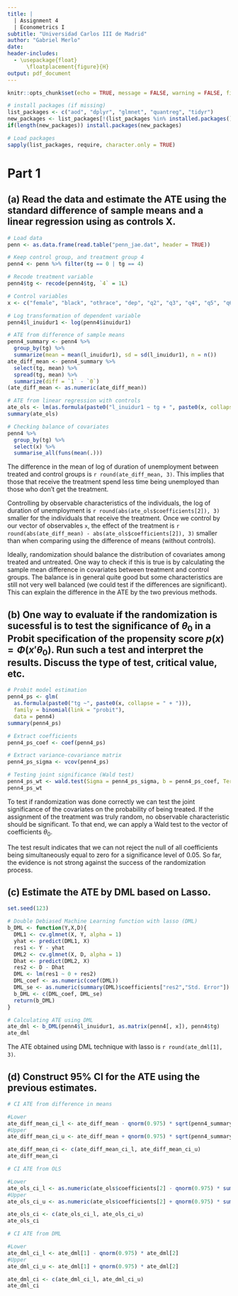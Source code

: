```yaml
---
title: |
  | Assignment 4 
  | Econometrics I
subtitle: "Universidad Carlos III de Madrid"
author: "Gabriel Merlo"
date:
header-includes: 
  - \usepackage{float}
      \floatplacement{figure}{H}
output: pdf_document
---
```


```r
knitr::opts_chunk$set(echo = TRUE, message = FALSE, warning = FALSE, fig.align = "center", tidy.opts = list(width.cutoff = 60),tidy = TRUE)
```

```r
# install packages (if missing)
list_packages <- c("aod", "dplyr", "glmnet", "quantreg", "tidyr")
new_packages <- list_packages[!(list_packages %in% installed.packages()[,"Package"])]
if(length(new_packages)) install.packages(new_packages)

# Load packages
sapply(list_packages, require, character.only = TRUE)
```

` `

# Part 1

## (a) Read the data and estimate the ATE using the standard difference of sample means and a linear regression using as controls X.

` ` 

```r
# Load data
penn <- as.data.frame(read.table("penn_jae.dat", header = TRUE))

# Keep control group, and treatment group 4
penn4 <- penn %>% filter(tg == 0 | tg == 4)

# Recode treatment variable
penn4$tg <- recode(penn4$tg, `4` = 1L) 

# Control variables
x <- c("female", "black", "othrace", "dep", "q2", "q3", "q4", "q5", "q6", "agelt35", "agegt54", "durable", "lusd", "husd")

# Log transformation of dependent variable
penn4$l_inuidur1 <- log(penn4$inuidur1)

# ATE from difference of sample means
penn4_summary <- penn4 %>% 
  group_by(tg) %>% 
  summarize(mean = mean(l_inuidur1), sd = sd(l_inuidur1), n = n())
ate_diff_mean <- penn4_summary %>%
  select(tg, mean) %>% 
  spread(tg, mean) %>% 
  summarize(diff = `1` - `0`)
(ate_diff_mean <- as.numeric(ate_diff_mean))

# ATE from linear regression with controls
ate_ols <- lm(as.formula(paste0("l_inuidur1 ~ tg + ", paste0(x, collapse = " + "))), data = penn4)
summary(ate_ols)

# Checking balance of covariates
penn4 %>%
  group_by(tg) %>%
  select(x) %>%
  summarise_all(funs(mean(.)))
```

` `

The difference in the mean of log of duration of unemployment between treated and control groups is `r round(ate_diff_mean, 3)`. This implies that those that receive the treatment spend less time being unemployed than those who don't get the treatment. 

Controlling by observable characteristics of the individuals, the log of duration of unemployment is `r round(abs(ate_ols$coefficients[2]), 3)` smaller for the individuals that receive the treatment. Once we control by our vector of observables `x`, the effect of the treatment is `r round(abs(ate_diff_mean) - abs(ate_ols$coefficients[2]), 3)` smaller than when comparing using the difference of means (without controls). 

Ideally, randomization should balance the distribution of covariates among treated and untreated. One way to check if this is true is by calculating the sample mean difference in covariates between treatment and control groups. The balance is in general quite good but some characteristics are still not very well balanced (we could test if the differences are significant). This can explain the difference in the ATE by the two previous methods.

` `

## (b) One way to evaluate if the randomization is sucessful is to test the significance of $\theta_0$ in a Probit specification of the propensity score $p(x)=\Phi(x'\theta_0)$. Run such a test and interpret the results. Discuss the type of test, critical value, etc.

` `

```r
# Probit model estimation
penn4_ps <- glm(
  as.formula(paste0("tg ~", paste0(x, collapse = " + "))),
  family = binomial(link = "probit"), 
  data = penn4)
summary(penn4_ps)

# Extract coefficients
penn4_ps_coef <- coef(penn4_ps)

# Extract variance-covariance matrix
penn4_ps_sigma <- vcov(penn4_ps)

# Testing joint significance (Wald test)
penn4_ps_wt <- wald.test(Sigma = penn4_ps_sigma, b = penn4_ps_coef, Terms = 2:15)
penn4_ps_wt
```

` `

To test if randomization was done correctly we can test the joint significance of the covariates on the probability of being treated. If the assignment of the treatment was truly random, no observable characteristic should be significant. To that end, we can apply a Wald test to the vector of coefficients $\theta_0$. 

The test result indicates that we can not reject the null of all coefficients being simultaneously equal to zero for a significance level of 0.05. So far, the evidence is not strong against the success of the randomization process. 

` `

## (c) Estimate the ATE by DML based on Lasso.

` ` 

```r
set.seed(123)

# Double Debiased Machine Learning function with lasso (DML)
b_DML <- function(Y,X,D){
  DML1 <- cv.glmnet(X, Y, alpha = 1)
  yhat <- predict(DML1, X)
  res1 <- Y - yhat
  DML2 <- cv.glmnet(X, D, alpha = 1)
  Dhat <- predict(DML2, X)
  res2 <- D - Dhat
  DML <- lm(res1 ~ 0 + res2)
  DML_coef <- as.numeric(coef(DML))
  DML_se <- as.numeric(summary(DML)$coefficients["res2","Std. Error"])
  b_DML <- c(DML_coef, DML_se)
  return(b_DML)
}

# Calculating ATE using DML
ate_dml <- b_DML(penn4$l_inuidur1, as.matrix(penn4[, x]), penn4$tg)
ate_dml
```

` `

The ATE obtained using DML technique with lasso is `r round(ate_dml[1], 3)`.

` `

## (d) Construct 95% CI for the ATE using the previous estimates.

` `

```r
# CI ATE from difference in means

#Lower
ate_diff_mean_ci_l <- ate_diff_mean - qnorm(0.975) * sqrt(penn4_summary$sd[1]^2 / penn4_summary$n[1] + penn4_summary$sd[2]^2 / penn4_summary$n[2])
#Upper
ate_diff_mean_ci_u <- ate_diff_mean + qnorm(0.975) * sqrt(penn4_summary$sd[2]^2 / penn4_summary$n[2] + penn4_summary$sd[2]^2 / penn4_summary$n[2])

ate_diff_mean_ci <- c(ate_diff_mean_ci_l, ate_diff_mean_ci_u)
ate_diff_mean_ci

# CI ATE from OLS

#Lower
ate_ols_ci_l <- as.numeric(ate_ols$coefficients[2] - qnorm(0.975) * summary(ate_ols)$coefficients["tg","Std. Error"])
#Upper
ate_ols_ci_u <- as.numeric(ate_ols$coefficients[2] + qnorm(0.975) * summary(ate_ols)$coefficients["tg","Std. Error"])

ate_ols_ci <- c(ate_ols_ci_l, ate_ols_ci_u)
ate_ols_ci

# CI ATE from DML

#Lower
ate_dml_ci_l <- ate_dml[1] - qnorm(0.975) * ate_dml[2]
#Upper
ate_dml_ci_u <- ate_dml[1] + qnorm(0.975) * ate_dml[2]

ate_dml_ci <- c(ate_dml_ci_l, ate_dml_ci_u)
ate_dml_ci
```

